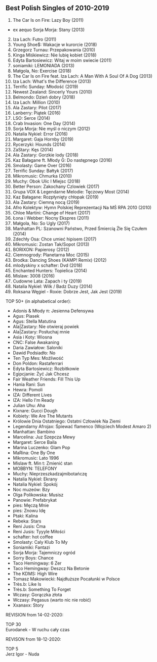 ## Best Polish Singles of 2010-2019

1.  The Car Is on Fire: Lazy Boy (2011) <br/>

- ex aequo Sorja Morja: Stany (2013)

2.  Iza Lach: Futro (2011)
3.  Young Shoe$: Wakacje w kurorcie (2018)
4.  Grzegorz Turnau: Przepakowania (2010)
5.  Kinga Miśkiewicz: Nie lubię kobiet (2018)
6.  Edyta Bartosiewicz: Witaj w moim swiecie (2011)
7.  soniamiki: LEMONIADA (2013)
8.  Małgola, No: Exercise (2018)
9.  The Car Is on Fire feat. Iza Lach: A Man With A Soul Of A Dog (2013)
10. Iza Lach: What's the Difference (2013)
11. Terrific Sunday: Młodość (2019)
12. Newest Zealand: Sincerly Yours (2010)
13. Belmondo: Dzień dobry (2018)
14. Iza Lach: Million (2010)
15. Ala Zastary: Pilot (2017)
16. Lanberry: Piątek (2016)
17. LSO: Serce (2014)
18. Crab Invasion: One Day (2014)
19. Sorja Morja: Nie myśl o niczym (2012)
20. Natalia Nykiel: Error (2016)
21. Margaret: Gaja Hornby (2019)
22. Rycerzyki: Hounds (2014)
23. ZaStary: Kęs (2014)
24. Ala Zastary: Gorzkie lody (2018)
25. Kaz Bałagane ft. Młody G: Do następnego (2016)
26. Smolasty: Game Over (2016)
27. Terrific Sunday: Bałtyk (2017)
28. Mikromusic: Chmurka (2010)
29. Muchy: Obok Ulic I Miejsc (2018)
30. Better Person: Zakochany Czlowiek (2017)
31. Grupa VOX & Legendarne Melodie: Tęczowy Most (2014)
32. Kaz Bałagane: Rozpłynięty chłopak (2019)
33. Ala Zastary: Ciemną nocą (2019)
34. Afro Kolektyw: Hymn Polskiej Reprezentacji Na MŚ RPA 2010 (2010)
35. Chloe Martini: Change of Heart (2017)
36. Łona i Webber: Nocny Ekspres (2011)
37. Małgola, No: So Ugly (2017)
38. Manhattan PL: Szanowni Państwo, Przed Śmiercią Źle Się Czułem (2014)
39. Zdechły Osa: Chce umieć hipisem (2017)
40. Mikromusic: Zostan Tak/Sopot (2013)
41. BORIXON: Papierosy (2012)
42. Ciemnogrody: Planetarna Moc (2015)
43. Brodka: Dancing Shoes (KAMP! Remix) (2012)
44. mlodyskiny x schafter: Dvd (2018)
45. Enchanted Hunters: Topielica (2014)
46. Mislaw: 3008 (2016)
47. Cudowne Lata: Zapach i ty (2019)
48. Natalia Nykiel: Wilk / Badz Duzy (2014)
49. Roksana Węgiel - Roxie: Dobrze Jest, Jak Jest (2019)

TOP 50+ (in alphabetical order):

- Adonis & Młody π: Jesienna Defensywa
- Agus: Piasek
- Agus: Stella Matutina
- Ala|Zastary: Nie otwieraj powiek
- Ala|Zastary: Posłuchaj mnie
- Asia i Koty: Wiosna
- CNC: False Awakaning
- Daria Zawiałow: Saloniki
- Dawid Podsiadło: No
- Ten Typ Mes: Możliwość
- Don Poldon: Rastaferrari
- Edyta Bartosiewicz: Rozbitkowie
- Egipcjanie: Żyć Jak Chcesz
- Fair Weather Friends: Fill This Up
- Hania Rani: Sun
- Hewra: Pomoli
- IZA: Different Lives
- IZA: Hello I'm Ready
- Julian Uhu: Aha
- Kixnare: Gucci Dough
- Kobiety: We Are The Mutants
- Królowie Dnia Ostatniego: Ostatni Człowiek Na Ziemi
- Legendarny Afrojax: Śpiewać flamenco (Wojciech Modest Amaro 2)
- Manhattan: Bambino
- Marcelina: Juz Szepcza Mewy
- Margaret: Serce Baila
- Marina Luczenko: Glam Pop
- MaRina: One By One
- Mikromusic: Lato 1996
- Mislaw ft. Min t: Zmienić stan
- MOBBYN: TELEFONY
- Muchy: Nieprzeszkadzajmibotańczę
- Natalia Nykiel: Ekrany
- Natalia Nykiel: Spokój
- Noc muzeów: Bzy
- Olga Polikowska: Musisz
- Panowie: Prefabrykat
- pies: Męczą Mnie
- pies: Znowu Idę
- Ptaki: Kalina
- Rebeka: Stars
- Reni Jusis: Ćma
- Reni Jusis: Tyyyle Miłości
- schafter: hot coffee
- Smolasty: Caly Klub To My
- Soniamiki: Fantazi
- Sorja Morja: Tajemniczy ogród
- Sorry Boys: Chance
- Taco Hemingway: 6 Zer
- Taco Hemingway: Deszcz Na Betonie
- The KDMS: High Wire
- Tomasz Makowiecki: Najdłuższe Pocałunki w Polsce
- Très.b: Like Is
- Très.b: Something To Forget
- Wczasy: Gorączka złota
- Wczasy: Pegasus (warto nic nie robić)
- Xxanaxx: Story

REVISION from 14-02-2020:

TOP 30<br/>
Eurodanek - W ruchu cały czas

REVISON from 18-12-2020:

TOP 5<br/>
Jerz Igor - Nuda
